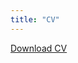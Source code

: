 ```yaml
---
title: "CV"
---
```


<a href="TravisCourtneyCV.pdf#" class="download" title="Download CV as PDF">Download CV</a>			